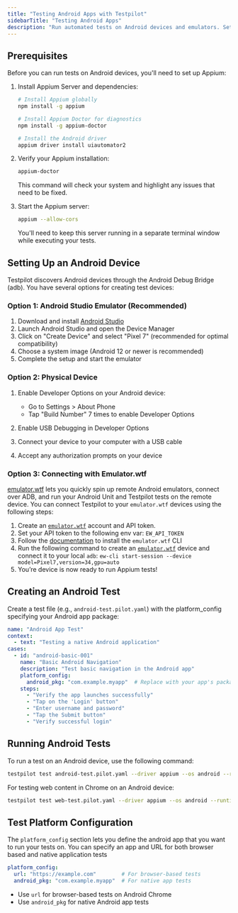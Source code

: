 ```yaml
---
title: "Testing Android Apps with Testpilot"
sidebarTitle: "Testing Android Apps"
description: "Run automated tests on Android devices and emulators. Set up Appium, configure your device, and execute your first Android test."
---
```


## Prerequisites[​](#prerequisites "Direct link to Prerequisites")

Before you can run tests on Android devices, you'll need to set up Appium:

1. Install Appium Server and dependencies:

   ```bash
   # Install Appium globally
   npm install -g appium
   
   # Install Appium Doctor for diagnostics
   npm install -g appium-doctor
   
   # Install the Android driver
   appium driver install uiautomator2
   ```

2. Verify your Appium installation:

   ```bash
   appium-doctor
   ```

   This command will check your system and highlight any issues that need to be fixed.

3. Start the Appium server:

   ```bash
   appium --allow-cors
   ```

   You'll need to keep this server running in a separate terminal window while executing your tests.

## Setting Up an Android Device[​](#setting-up-an-android-device "Direct link to Setting Up an Android Device")

Testpilot discovers Android devices through the Android Debug Bridge (adb). You have several options
for creating test devices:

### Option 1: Android Studio Emulator (Recommended)[​](#option-1-android-studio-emulator-recommended "Direct link to Option 1: Android Studio Emulator (Recommended)")

1. Download and install [Android Studio](https://developer.android.com/studio)
2. Launch Android Studio and open the Device Manager
3. Click on "Create Device" and select "Pixel 7" (recommended for optimal compatibility)
4. Choose a system image (Android 12 or newer is recommended)
5. Complete the setup and start the emulator

### Option 2: Physical Device[​](#option-2-physical-device "Direct link to Option 2: Physical Device")

1. Enable Developer Options on your Android device:
   - Go to Settings > About Phone
   - Tap "Build Number" 7 times to enable Developer Options

2. Enable USB Debugging in Developer Options

3. Connect your device to your computer with a USB cable

4. Accept any authorization prompts on your device

### Option 3: Connecting with Emulator.wtf[​](#option-3-connecting-with-emulatorwtf "Direct link to Option 3: Connecting with Emulator.wtf")

[emulator.wtf](https://emulator.wtf) lets you quickly spin up remote Android emulators, connect over
ADB, and run your Android Unit and Testpilot tests on the remote device. You can connect Testpilot
to your `emulator.wtf` devices using the following steps:

1. Create an [`emulator.wtf`](http://emulator.wtf) account and API token.
2. Set your API token to the following env var: `EW_API_TOKEN`
3. Follow the [documentation](https://docs.emulator.wtf/integrations/cli/) to install the
   `emulator.wtf` CLI
4. Run the following command to create an [`emulator.wtf`](http://emulator.wtf) device and connect
   it to your local `adb`: `ew-cli start-session --device model=Pixel7,version=34,gpu=auto`
5. You’re device is now ready to run Appium tests!

## Creating an Android Test[​](#creating-an-android-test "Direct link to Creating an Android Test")

Create a test file (e.g., `android-test.pilot.yaml`) with the platform_config specifying your
Android app package:

```yaml
name: "Android App Test"
context:
  - text: "Testing a native Android application"
cases:
  - id: "android-basic-001"
    name: "Basic Android Navigation"
    description: "Test basic navigation in the Android app"
    platform_config:
      android_pkg: "com.example.myapp"  # Replace with your app's package name
    steps:
      - "Verify the app launches successfully"
      - "Tap on the 'Login' button"
      - "Enter username and password"
      - "Tap the Submit button"
      - "Verify successful login"
```

## Running Android Tests[​](#running-android-tests "Direct link to Running Android Tests")

To run a test on an Android device, use the following command:

```bash
testpilot test android-test.pilot.yaml --driver appium --os android --runtime native
```

For testing web content in Chrome on an Android device:

```bash
testpilot test web-test.pilot.yaml --driver appium --os android --runtime chrome
```

## Test Platform Configuration[​](#test-platform-configuration "Direct link to Test Platform Configuration")

The `platform_config` section lets you define the android app that you want to run your tests on.
You can specify an app and URL for both browser based and native application tests

```yaml
platform_config:
  url: "https://example.com"        # For browser-based tests
  android_pkg: "com.example.myapp"  # For native app tests
```

- Use `url` for browser-based tests on Android Chrome
- Use `android_pkg` for native Android app tests

